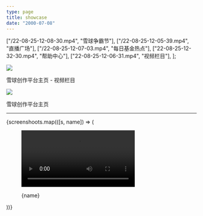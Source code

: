 ```yaml
---
type: page
title: showcase
date: "2000-07-08"
---
```


  ["/22-08-25-12-08-30.mp4", "雪球争霸节"],
  ["/22-08-25-12-05-39.mp4", "直播广场"],
  ["/22-08-25-12-07-03.mp4", "每日基金热点"],
  ["22-08-25-12-32-30.mp4", "帮助中心"],
  ["22-08-25-12-06-31.mp4", "视频栏目"],
];

[![](/xueqiu_column.png)](/xueqiu_column.png)

<figcaption style={{ margin: 0, textAlign: "center", fontStyle: "italic" }}>
  雪球创作平台主页 - 视频栏目
</figcaption>

[![](/xueqiu_home.png)](/xueqiu_home.png)

<figcaption style={{ margin: 0, textAlign: "center", fontStyle: "italic" }}>
  雪球创作平台主页
</figcaption>

---

<div style={{ display: "grid", gridTemplateColumns: "1fr 1fr", gap: "1em" }}>
  {screenshoots.map(([s, name]) => (
    <figure key={s} style={{ margin: 0 }}>
      <a href={s} style={{ display: "block" }} target="_blank">
        <video controls style={{ margin: 0, borderRadius: "1em" }}>
          <source src={s} type="video/mp4"></source>
        </video>
      </a>
      <figcaption
        style={{ margin: 0, textAlign: "center", fontStyle: "italic" }}
      >
        <p style={{ margin: "2em" }}>{name}</p>
      </figcaption>
    </figure>
  ))}
</div>
